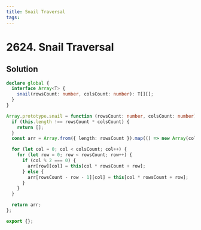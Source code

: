 ```yaml
---
title: Snail Traversal
tags:
---
```


# 2624. Snail Traversal

<Badges>
<LevelBadge level="medium" />

</Badges>

## Solution

```typescript filename="solution.ts" copy
declare global {
  interface Array<T> {
    snail(rowsCount: number, colsCount: number): T[][];
  }
}

Array.prototype.snail = function (rowsCount: number, colsCount: number) {
  if (this.length !== rowsCount * colsCount) {
    return [];
  }
  const arr = Array.from({ length: rowsCount }).map(() => new Array(colsCount).fill(0));

  for (let col = 0; col < colsCount; col++) {
    for (let row = 0; row < rowsCount; row++) {
      if (col % 2 === 0) {
        arr[row][col] = this[col * rowsCount + row];
      } else {
        arr[rowsCount - row - 1][col] = this[col * rowsCount + row];
      }
    }
  }

  return arr;
};

export {};
```

<ProblemLink
  codingSite="leetcode"
  href="https://leetcode.com/problems/snail-traversal"
  title="Snail Traversal"
/>
